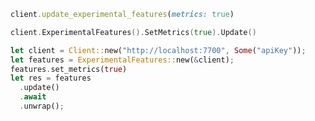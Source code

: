 <CodeGroup>

```ruby Ruby
client.update_experimental_features(metrics: true)
```

```go Go
client.ExperimentalFeatures().SetMetrics(true).Update()
```

```rust Rust
let client = Client::new("http://localhost:7700", Some("apiKey"));
let features = ExperimentalFeatures::new(&client);
features.set_metrics(true)
let res = features
  .update()
  .await
  .unwrap();
```
</CodeGroup>